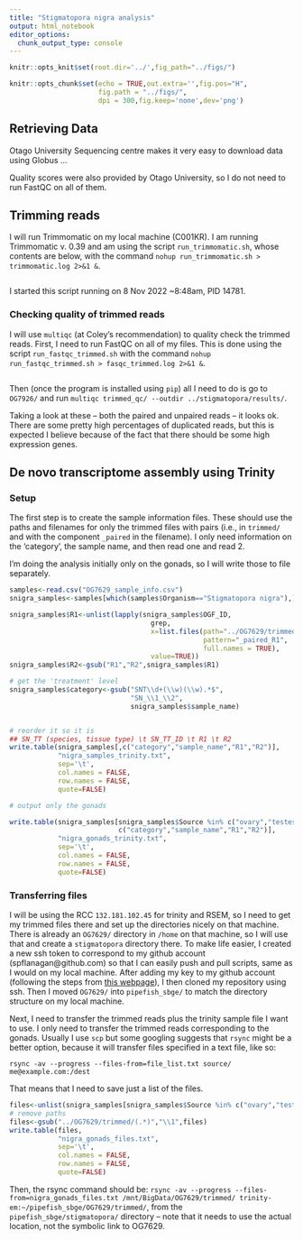 ```yaml
---
title: "Stigmatopora nigra analysis"
output: html_notebook
editor_options: 
  chunk_output_type: console
---
```


```r
knitr::opts_knit$set(root.dir='../',fig_path="../figs/")
```


```r
knitr::opts_chunk$set(echo = TRUE,out.extra='',fig.pos="H",
                      fig.path = "../figs/",
                      dpi = 300,fig.keep='none',dev='png')
```


## Retrieving Data

Otago University Sequencing centre makes it very easy to download data using Globus ...

Quality scores were also provided by Otago University, so I do not need to run FastQC on all of them.


## Trimming reads

I will run Trimmomatic on my local machine (C001KR). I am running Trimmomatic v. 0.39 and am using the script `run_trimmomatic.sh`, whose contents are below, with the command `nohup run_trimmomatic.sh > trimmomatic.log 2>&1 &`.

```bash

```

I started this script running on 8 Nov 2022 ~8:48am, PID 14781.

### Checking quality of trimmed reads

I will use `multiqc` (at Coley's recommendation) to quality check the trimmed reads. First, I need to run FastQC on all of my files. This is done using the script `run_fastqc_trimmed.sh` with the command `nohup run_fastqc_trimmed.sh > fasqc_trimmed.log 2>&1 &`.

```bash

```


Then (once the program is installed using `pip`) all I need to do is go to `OG7926/` and run `multiqc trimmed_qc/ --outdir ../stigmatopora/results/`.

Taking a look at these -- both the paired and unpaired reads -- it looks ok. There are some pretty high percentages of duplicated reads, but this is expected I believe because of the fact that there should be some high expression genes.


## De novo transcriptome assembly using Trinity

### Setup

The first step is to create the sample information files. These should use the paths and filenames for only the trimmed files with pairs (i.e., in `trimmed/` and with the component `_paired` in the filename). I only need information on the 'category', the sample name, and then read one and read 2. 

I'm doing the analysis initially only on the gonads, so I will write those to file separately. 

```r
samples<-read.csv("OG7629_sample_info.csv")
snigra_samples<-samples[which(samples$Organism=="Stigmatopora nigra"),]

snigra_samples$R1<-unlist(lapply(snigra_samples$OGF_ID,
                                   grep,
                                   x=list.files(path="../OG7629/trimmed",
                                                pattern="_paired_R1",
                                                full.names = TRUE),
                                   value=TRUE))
snigra_samples$R2<-gsub("R1","R2",snigra_samples$R1)

# get the 'treatment' level
snigra_samples$category<-gsub("SNT\\d+(\\w)(\\w).*$",
                              "SN_\\1_\\2",
                              snigra_samples$sample_name)


# reorder it so it is
## SN_TT (species, tissue type) \t SN_TT_ID \t R1 \t R2
write.table(snigra_samples[,c("category","sample_name","R1","R2")],
            "nigra_samples_trinity.txt",
            sep='\t',
            col.names = FALSE,
            row.names = FALSE,
            quote=FALSE)

# output only the gonads

write.table(snigra_samples[snigra_samples$Source %in% c("ovary","testes"),
                           c("category","sample_name","R1","R2")],
            "nigra_gonads_trinity.txt",
            sep='\t',
            col.names = FALSE,
            row.names = FALSE,
            quote=FALSE)
```


### Transferring files

I will be using the RCC `132.181.102.45` for trinity and RSEM, so I need to get my trimmed files there and set up the directories nicely on that machine. There is already an `OG7629/` directory in `/home` on that machine, so I will use that and create a `stigmatopora` directory there. To make life easier, I created a new ssh token to correspond to my github account (spflanagan@github.com) so that I can easily push and pull scripts, same as I would on my local machine. After adding my key to my github account (following the steps from [this webpage](https://www.theserverside.com/blog/Coffee-Talk-Java-News-Stories-and-Opinions/github-clone-with-ssh-keys)), I then cloned my repository using ssh. Then I moved `OG7629/` into `pipefish_sbge/` to match the directory structure on my local machine.

Next, I need to transfer the trimmed reads plus the trinity sample file I want to use. I only need to transfer the trimmed reads corresponding to the gonads. Usually I use `scp` but some googling suggests that `rsync` might be a better option, because it will transfer files specified in a text file, like so:

`rsync -av --progress --files-from=file_list.txt source/ me@example.com:/dest`

That means that I need to save just a list of the files. 

```r
files<-unlist(snigra_samples[snigra_samples$Source %in% c("ovary","testes"),c("R1","R2")])
# remove paths
files<-gsub("../OG7629/trimmed/(.*)","\\1",files)
write.table(files,
            "nigra_gonads_files.txt",
            sep='\t',
            col.names = FALSE,
            row.names = FALSE,
            quote=FALSE)
```

Then, the rsync command should be: `rsync -av --progress --files-from=nigra_gonads_files.txt /mnt/BigData/OG7629/trimmed/ trinity-em:~/pipefish_sbge/OG7629/trimmed/`, from the `pipefish_sbge/stigmatopora/` directory -- note that it needs to use the actual location, not the symbolic link to OG7629.



